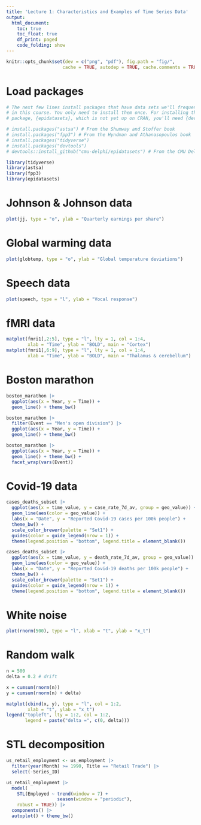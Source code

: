 ```yaml
---
title: 'Lecture 1: Characteristics and Examples of Time Series Data'
output:
  html_document:
    toc: true
    toc_float: true
    df_print: paged
    code_folding: show
---
```


```r
knitr::opts_chunk$set(dev = c("png", "pdf"), fig.path = "fig/",
                     cache = TRUE, autodep = TRUE, cache.comments = TRUE)
```

# Load packages

```r
# The next few lines install packages that have data sets we'll frequently use
# in this course. You only need to install them once. For installing the third
# package, {epidatasets}, which is not yet up on CRAN, you'll need {devtools}

# install.packages("astsa") # From the Shumway and Stoffer book
# install.packages("fpp3") # From the Hyndman and Athanasopoulos book
# install.packages("tidyverse")
# install.packages("devtools") 
# devtools::install_github("cmu-delphi/epidatasets") # From the CMU Delphi group

library(tidyverse)
library(astsa)
library(fpp3)
library(epidatasets)
```

# Johnson & Johnson data

```r
plot(jj, type = "o", ylab = "Quarterly earnings per share")
```

# Global warming data

```r
plot(globtemp, type = "o", ylab = "Global temperature deviations")
```

# Speech data

```r
plot(speech, type = "l", ylab = "Vocal response")
```

# fMRI data

```r
matplot(fmri1[,2:5], type = "l", lty = 1, col = 1:4,
        xlab = "Time", ylab = "BOLD", main = "Cortex")
matplot(fmri1[,6:9], type = "l", lty = 1, col = 1:4,
        xlab = "Time", ylab = "BOLD", main = "Thalamus & cerebellum")
```

# Boston marathon

```r
boston_marathon |> 
  ggplot(aes(x = Year, y = Time)) + 
  geom_line() + theme_bw()

boston_marathon |> 
  filter(Event == "Men's open division") |>
  ggplot(aes(x = Year, y = Time)) + 
  geom_line() + theme_bw()

boston_marathon |> 
  ggplot(aes(x = Year, y = Time)) + 
  geom_line() + theme_bw() +
  facet_wrap(vars(Event))
```

# Covid-19 data

```r
cases_deaths_subset |>
  ggplot(aes(x = time_value, y = case_rate_7d_av, group = geo_value)) +
  geom_line(aes(color = geo_value)) + 
  labs(x = "Date", y = "Reported Covid-19 cases per 100k people") +
  theme_bw() + 
  scale_color_brewer(palette = "Set1") +
  guides(color = guide_legend(nrow = 1)) +
  theme(legend.position = "bottom", legend.title = element_blank())

cases_deaths_subset |>
  ggplot(aes(x = time_value, y = death_rate_7d_av, group = geo_value)) +
  geom_line(aes(color = geo_value)) + 
  labs(x = "Date", y = "Reported Covid-19 deaths per 100k people") +
  theme_bw() + 
  scale_color_brewer(palette = "Set1") +
  guides(color = guide_legend(nrow = 1)) +
  theme(legend.position = "bottom", legend.title = element_blank())
```

# White noise

```r
plot(rnorm(500), type = "l", xlab = "t", ylab = "x_t")
```

# Random walk

```r
n = 500 
delta = 0.2 # drift

x = cumsum(rnorm(n))
y = cumsum(rnorm(n) + delta)

matplot(cbind(x, y), type = "l", col = 1:2, 
        xlab = "t", ylab = "x_t")
legend("topleft", lty = 1:2, col = 1:2, 
       legend = paste("delta =", c(0, delta)))
```

# STL decomposition

```r
us_retail_employment <- us_employment |>
  filter(year(Month) >= 1990, Title == "Retail Trade") |>
  select(-Series_ID)

us_retail_employment |>
  model(
    STL(Employed ~ trend(window = 7) +
                   season(window = "periodic"),
    robust = TRUE)) |>
  components() |>
  autoplot() + theme_bw()
```